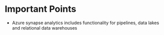 # Important Points
* Azure synapse analytics includes functionality for pipelines, data lakes and relational data warehouses

